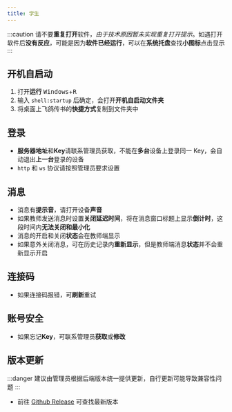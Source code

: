 ```yaml
---
title: 学生
---
```


:::caution
请不要**重复打开**软件，_由于技术原因暂未实现重复打开提示_。如遇打开软件后**没有反应**，可能是因为**软件已经运行**，可以在**系统托盘**查找**小图标**点击显示
:::

## 开机自启动

1. 打开**运行** <kbd>Windows</kbd>+<kbd>R</kbd>
2. 输入 `shell:startup` 后确定，会打开**开机自启动文件夹**
3. 将桌面上飞鸽传书的**快捷方式**复制到文件夹中

## 登录

- **服务器地址**和**Key**请联系管理员获取，不能在**多台**设备上登录同一 Key，会自动退出**上一台**登录的设备
- `http` 和 `ws` 协议请按照管理员要求设置

## 消息

- 消息有**提示音**，请打开设备**声音**
- 如果教师发送消息时设置**关闭延迟时间**，将在消息窗口标题上显示**倒计时**，这段时间内**无法关闭和最小化**
- 消息的开启和关闭**状态**会在教师端显示
- 如果意外关闭消息，可在历史记录内**重新显示**，但是教师端消息**状态**并不会重新显示开启

## 连接码

- 如果连接码报错，可**刷新**重试

## 账号安全

- 如果忘记**Key**，可联系管理员**获取**或**修改**

## 版本更新

:::danger
建议由管理员根据后端版本统一提供更新，自行更新可能导致兼容性问题
:::

- 前往 [Github Release](https://github.com/MessagePigeon/client-student/releases) 可查找最新版本
